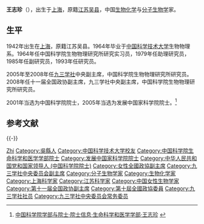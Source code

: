 {{Infobox person
|姓名     = 王志珍
|图像     = Wang Zhizhen Senate of Poland 01.jpg
|图像说明 = 
|出生日期 = 1942年7月6日
|出生地   = {{ROC}}[[上海|上海]]
|死亡日期 = <!-- {{Death date and age|YYYY|MM|DD|YYYY|MM|DD}}（死亡在前，出生在后） -->
|死亡地   = 
|国籍       = {{PRC}}
|籍贯       = [[江苏|江苏]][[吴县|吴县]]
|别名     = 
|知名于   = 
|职业     = [[生物化学|生物化学]]与[[分子生物学|分子生物学]]家
|母校 = [[中国科学技术大学|中国科学技术大学]]
}}

'''王志珍'''（{{bd|1942年|7月6日|catIdx=W}}），出生于[[上海|上海]]，原籍[[江苏|江苏]][[吴县|吴县]]，中国[[生物化学|生物化学]]与[[分子生物学|分子生物学]]家。

== 生平 ==
1942年出生在[[上海|上海]]，原籍江苏吴县。1964年毕业于[[中国科学技术大学|中国科学技术大学]]生物物理系。1964年任中国科学院生物物理研究所研究实习员，1979年任助理研究员，1985年任副研究员，1993年任研究员。

2005年至2008年任[[九三学社|九三学社]]中央副主席，中国科学院生物物理研究所研究员。2008年任十一届全国政协副主席，九三学社中央副主席，中国科学院生物物理研究所研究员。

2001年当选为中国科学院院士，2005年当选为发展中国家科学院院士。<ref>[http://sourcedb.cas.cn/sourcedb_ad_cas/zw2/ysxx/smkxhyxxb/ 中国科学院学部与院士·院士信息·生命科学和医学学部·王志珍] {{webarchive|url=https://web.archive.org/web/20131216133759/http://sourcedb.cas.cn/sourcedb_ad_cas/zw2/ysxx/smkxhyxxb/ |date=2013-12-16 }}</ref>

== 参考文献 ==
{{Reflist}}
{{-}}
{{中国科学家小作品}}
{{党和国家领导人/卸任|2013}}
{{全国政协副主席}}
{{九三学社第十一届中央委员会}}
{{九三学社第十二届中央委员会}}
{{中国科学院生命科学和医学学部院士}}

{{Authority control}}
{{DEFAULTSORT:Wang王}}
[[Category:王姓|Zhi]]
[[Category:吳縣人|Category:吳縣人]]
[[Category:中国科学技术大学校友|Category:中国科学技术大学校友]]
[[Category:中国科学院生命科学和医学学部院士|Category:中国科学院生命科学和医学学部院士]]
[[Category:发展中国家科学院院士|Category:发展中国家科学院院士]]
[[Category:中华人民共和国党和国家领导人_(中国科学院院士)|Category:中华人民共和国党和国家领导人 (中国科学院院士)]]
[[Category:女性全國政協副主席|Category:女性全國政協副主席]]
[[Category:九三学社中央委员会副主席|Category:九三学社中央委员会副主席]]
[[Category:分子生物学家|Category:分子生物学家]]
[[Category:生物化学家|Category:生物化学家]]
[[Category:上海科学家|Category:上海科学家]]
[[Category:江苏科学家|Category:江苏科学家]]
[[Category:中国女性生物学家|Category:中国女性生物学家]]
[[Category:第十一届全国政协副主席|Category:第十一届全国政协副主席]]
[[Category:第十屆全國政協委員|Category:第十屆全國政協委員]]
[[Category:九三学社社员|Category:九三学社社员]]
[[Category:九三学社中央委员会常务委员|Category:九三学社中央委员会常务委员]]